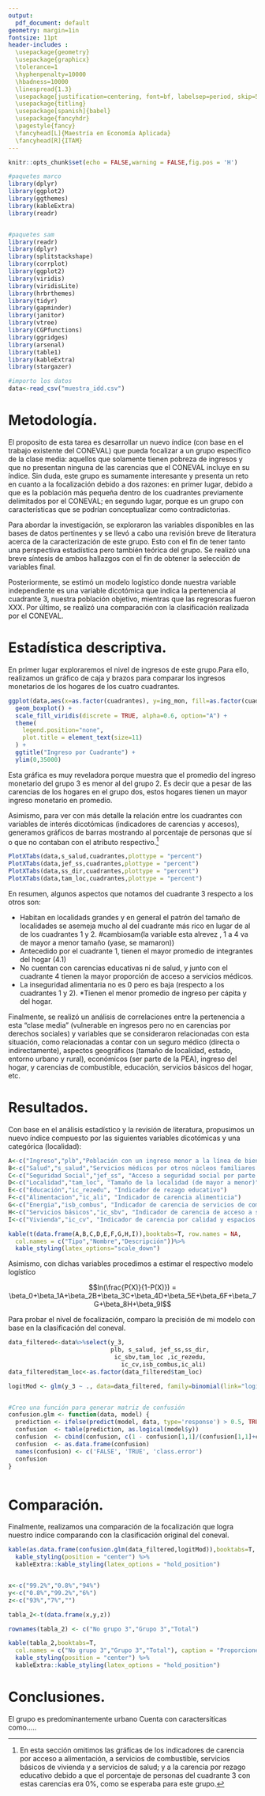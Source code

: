 ```yaml
---
output:
  pdf_document: default
geometry: margin=1in
fontsize: 11pt
header-includes :
  \usepackage{geometry}
  \usepackage{graphicx}
  \tolerance=1
  \hyphenpenalty=10000
  \hbadness=10000
  \linespread{1.3}
  \usepackage[justification=centering, font=bf, labelsep=period, skip=5pt]{caption} 
  \usepackage{titling}
  \usepackage[spanish]{babel}
  \usepackage{fancyhdr}
  \pagestyle{fancy}
  \fancyhead[L]{Maestría en Economía Aplicada}
  \fancyhead[R]{ITAM}
---
```

\begin{titlepage}
\begin{center}

\textsc{\Large Instituto Tecnológico Autónomo de México}\\[2em]

\textbf{\LARGE Bienestar y Política Social}\\[2em]


\textsc{\LARGE }\\[1em]


\textsc{\large Tarea 2 }\\[1em]

\textsc{\LARGE }\\[1em]

\textsc{\large }\\[1em]
\textsc{\LARGE }\\[1em]
\textsc{\LARGE }\\[1em]

\textsc{\large }\\[1em]
\textsc{\LARGE }\\[1em]

\textsc{\LARGE Dra. Araceli Ortega Díaz}\\[1em]

\textsc{\LARGE }\\[1em]
\textsc{\LARGE }\\[1em]

\textsc{\LARGE Marco Antonio Ramos Juárez}\\[1em]

\textsc{\large 142244}\\[1em]

\textsc{\LARGE Mayra Samantha Cervantes Bravo}\\[1em]

\textsc{\large 141371}\\[1em]

\textsc{\LARGE Cynthia Raquel Valdivia Tirado }\\[1em]

\textsc{\large 81358}\\[1em]

\end{center}

\vspace*{\fill}
\textsc{Ciudad de México \hspace*{\fill} 2021}

\end{titlepage}


\newpage


\tableofcontents

\newpage

```r
knitr::opts_chunk$set(echo = FALSE,warning = FALSE,fig.pos = 'H')

#paquetes marco
library(dplyr)
library(ggplot2)
library(ggthemes)
library(kableExtra)
library(readr)


#paquetes sam
library(readr)
library(dplyr)
library(splitstackshape)
library(corrplot)
library(ggplot2)
library(viridis)
library(viridisLite)
library(hrbrthemes)
library(tidyr)
library(gapminder)
library(janitor)
library(vtree)
library(CGPfunctions)
library(ggridges)
library(arsenal)
library(table1)
library(kableExtra)
library(stargazer)

#importo los datos
data<-read_csv("muestra_idd.csv")


```

# Metodología.

El proposito de esta tarea es desarrollar un nuevo índice (con base en el trabajo existente del CONEVAL) que pueda focalizar a un grupo específico de la clase media: aquellos que solamente tienen pobreza de ingresos y que no presentan ninguna de las carencias que el CONEVAL incluye en su índice. Sin duda, este grupo es sumamente interesante y presenta un reto en cuanto a la focalización debido a dos razones: en primer lugar, debido a que es la población más pequeña dentro de los cuadrantes previamente delimitados por el CONEVAL; en segundo lugar, porque es un grupo con características que se podrían conceptualizar como contradictorias. 

Para abordar la investigación, se  exploraron las variables disponibles en las bases de datos pertinentes y se llevó a cabo una revisión breve de literatura acerca de la caracterización de este grupo. Esto con el fin de tener tanto una perspectiva estadística pero también teórica del grupo. Se realizó una breve síntesis de ambos hallazgos con el fin de obtener la selección de variables final. 

Posteriormente, se estimó un modelo logistico donde nuestra variable independiente es una variable dicotómica que indica la pertenencia al cuadrante 3, nuestra población objetivo, mientras que las regresoras fueron XXX. Por último, se realizó una comparación con la clasificación realizada por el CONEVAL. 

# Estadística descriptiva.

En primer lugar exploraremos el nivel de ingresos de este grupo.Para ello, realizamos un gráfico de caja y brazos para comparar los ingresos monetarios de los hogares de los cuatro cuadrantes.

```r
ggplot(data,aes(x=as.factor(cuadrantes), y=ing_mon, fill=as.factor(cuadrantes))) +
  geom_boxplot() +
  scale_fill_viridis(discrete = TRUE, alpha=0.6, option="A") +
  theme(
    legend.position="none",
    plot.title = element_text(size=11)
  ) +
  ggtitle("Ingreso por Cuadrante") +
  ylim(0,35000)
```

Esta gráfica es muy reveladora porque muestra que el promedio del ingreso monetario del grupo 3 es menor al del grupo 2. Es decir que a pesar de las carencias de los hogares en el grupo dos, estos hogares tienen un mayor ingreso monetario en promedio.

Asimismo, para ver con más detalle la relación entre los cuadrantes con variables de interés dicotómicas (indicadores de carencias y accesos), generamos gráficos de barras mostrando al porcentaje de personas que sí o que no contaban con el atributo respectivo.^[En esta sección omitimos las gráficas de los indicadores de carencia por acceso a alimentación, a servicios de combustible, servicios básicos de vivienda y a servicios de salud; y a la carencia por rezago educativo debido a que el porcentaje de personas del cuadrante 3 con estas carencias era 0%, como se esperaba para este grupo.]

```r
PlotXTabs(data,s_salud,cuadrantes,plottype = "percent")
PlotXTabs(data,jef_ss,cuadrantes,plottype = "percent")
PlotXTabs(data,ss_dir,cuadrantes,plottype = "percent")
PlotXTabs(data,tam_loc,cuadrantes,plottype = "percent")
```

En resumen, algunos aspectos que notamos del cuadrante 3 respecto a los otros son:

* Habitan en localidads grandes y en general el patrón del tamaño de localidades se asemeja mucho al del cuadrante más rico en lugar de al de los cuadrantes 1 y 2. #cambiosam(la variable esta alrevez , 1 a 4 va de mayor a menor tamaño (yase, se mamaron))
* Antecedido por el cuadrante 1, tienen el mayor promedio de integrantes del hogar (4.1)
* No cuentan con carencias educativas ni de salud, y junto con el cuadrante 4 tienen la mayor proporción de acceso a servicios médicos. 
* La inseguridad alimentaria no es 0 pero es baja (respecto a los cuadrantes 1 y 2).
*Tienen el menor promedio de ingreso per cápita y del hogar.


Finalmente, se realizó un análisis de correlaciones entre la pertenencia a esta "clase media" (vulnerable en ingresos pero no en carencias por derechos sociales) y variables que se consideraron relacionadas con esta situación, como relacionadas a contar con un seguro médico (directa o indirectamente), aspectos geográficos (tamaño de localidad, estado, entorno urbano y rural), económicos (ser parte de la PEA), ingreso del hogar, y carencias de combustible, educación, servicios básicos del hogar, etc. 


# Resultados.

Con base en el análisis estadístico y la revisión de literatura, propusimos un nuevo índice compuesto por las siguientes variables dicotómicas y una categórica (localidad):

```r


A<-c("Ingreso","plb","Población con un ingreso menor a la línea de bienestar")
B<-c("Salud","s_salud","Servicios médicos por otros núcleos familiares o por contratación propia")
C<-c("Seguridad Social","jef_ss", "Acceso a seguridad social por parte del jefe de familia")
D<-c("Localidad","tam_loc", "Tamaño de la localidad (de mayor a menor)")
E<-c("Educación","ic_rezedu", "Indicador de rezago educativo")
F<-c("Alimentacion","ic_ali", "Indicador de carencia alimenticia")
G<-c("Energia","isb_combus", "Indicador de carencia de servicios de combustible")
H<-c("Servicios básicos","ic_sbv", "Indicador de carencia de acceso a servicios básicos en la vivienda")
I<-c("Vivienda","ic_cv", "Indicador de carencia por calidad y espacios de la vivienda")

kable(t(data.frame(A,B,C,D,E,F,G,H,I)),booktabs=T, row.names = NA, 
  col.names = c("Tipo","Nombre","Descripción"))%>% 
  kable_styling(latex_options="scale_down")

```

Asimismo, con dichas variables procedimos a estimar el respectivo modelo logístico

$$ln(\frac{P(X)}{1-P(X)}) = \beta_0+\beta_1A+\beta_2B+\beta_3C+\beta_4D+\beta_5E+\beta_6F+\beta_7G+\beta_8H+\beta_9I$$

Para probar el nivel de focalización, comparo la precisión de mi modelo con base en la clasificación del coneval.

```r
data_filtered<-data%>%select(y_3,
                             plb, s_salud, jef_ss,ss_dir,
                              ic_sbv,tam_loc ,ic_rezedu, 
                                ic_cv,isb_combus,ic_ali)
data_filtered$tam_loc<-as.factor(data_filtered$tam_loc)

logitMod <- glm(y_3 ~ ., data=data_filtered, family=binomial(link="logit"))


#Creo una función para generar matriz de confusión
confusion.glm <- function(data, model) {
  prediction <- ifelse(predict(model, data, type='response') > 0.5, TRUE, FALSE)
  confusion  <- table(prediction, as.logical(model$y))
  confusion  <- cbind(confusion, c(1 - confusion[1,1]/(confusion[1,1]+confusion[2,1]), 1 - confusion[2,2]/(confusion[2,2]+confusion[1,2])))
  confusion  <- as.data.frame(confusion)
  names(confusion) <- c('FALSE', 'TRUE', 'class.error')
  confusion
}



```
# Comparación.

Finalmente, realizamos una comparación de la focalización que logra nuestro indice comparando con la clasificación original del coneval.


```r

kable(as.data.frame(confusion.glm(data_filtered,logitMod)),booktabs=T, caption= "Matriz de confusión") %>%
  kable_styling(position = "center") %>%
  kableExtra::kable_styling(latex_options = "hold_position")


x<-c("99.2%","0.8%","94%")
y<-c("0.8%","99.2%","6%")
z<-c("93%","7%","")

tabla_2<-t(data.frame(x,y,z))

rownames(tabla_2) <- c("No grupo 3","Grupo 3","Total")

kable(tabla_2,booktabs=T, 
  col.names = c("No grupo 3","Grupo 3","Total"), caption = "Proporciones en focalización") %>%
  kable_styling(position = "center") %>%
  kableExtra::kable_styling(latex_options = "hold_position")

```

# Conclusiones.

El grupo es predominantemente urbano
Cuenta con caractersiticas como.....




